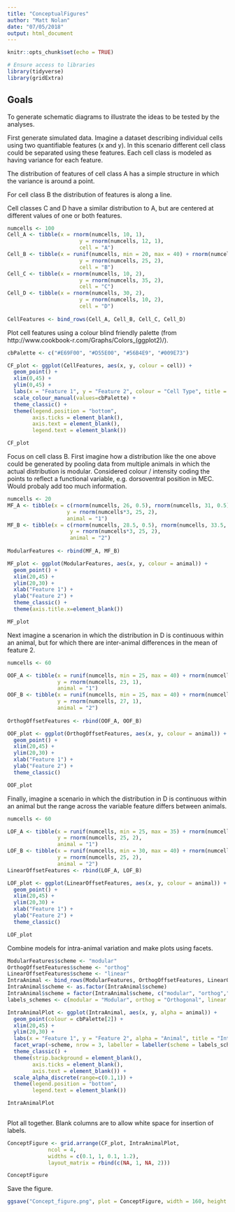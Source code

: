 ```yaml
---
title: "ConceptualFigures"
author: "Matt Nolan"
date: "07/05/2018"
output: html_document
---
```


```r
knitr::opts_chunk$set(echo = TRUE)

# Ensure access to libraries
library(tidyverse)
library(gridExtra)
```

## Goals

To generate schematic diagrams to illustrate the ideas to be tested by the analyses.

First generate simulated data. Imagine a dataset describing individual cells using two quantifiable features (x and y). In this scenario different cell class could be separated using these features. Each cell class is modeled as having variance for each feature.

The distribution of features of cell class A has a simple structure in which the variance is around a point.

For cell class B the distribution of features is along a line.

Cell classes C and D have a similar distribution to A, but are centered at different values of one or both features.
```r
numcells <- 100
Cell_A <- tibble(x = rnorm(numcells, 10, 1),
                       y = rnorm(numcells, 12, 1),
                       cell = "A")
Cell_B <- tibble(x = runif(numcells, min = 20, max = 40) + rnorm(numcells,0,1),
                       y = rnorm(numcells, 25, 2),
                       cell = "B")
Cell_C <- tibble(x = rnorm(numcells, 10, 2),
                       y = rnorm(numcells, 35, 2),
                       cell = "C")
Cell_D <- tibble(x = rnorm(numcells, 30, 2),
                       y = rnorm(numcells, 10, 2),
                       cell = "D")
 
CellFeatures <- bind_rows(Cell_A, Cell_B, Cell_C, Cell_D)
```

Plot cell features using a colour blind friendly palette (from http://www.cookbook-r.com/Graphs/Colors_(ggplot2)/).
```r
cbPalette <- c("#E69F00", "#D55E00", "#56B4E9", "#009E73")

CF_plot <- ggplot(CellFeatures, aes(x, y, colour = cell)) +
  geom_point() +
  xlim(0,45) +
  ylim(0,45) +
  labs(x = "Feature 1", y = "Feature 2", colour = "Cell Type", title = "Global organisation") +
  scale_colour_manual(values=cbPalette) +
  theme_classic() +
  theme(legend.position = "bottom",
        axis.ticks = element_blank(),
        axis.text = element_blank(),
        legend.text = element_blank())

CF_plot
```

Focus on cell class B. First imagine how a distribution like the one above could be generated by pooling data from multiple animals in which the actual distribution is modular. Considered colour / intensity coding the points to reflect a functional variable, e.g. dorsoventral position in MEC. Would probaly add too much information.
```r
numcells <- 20
MF_A <- tibble(x = c(rnorm(numcells, 26, 0.5), rnorm(numcells, 31, 0.5), rnorm(numcells, 36, 0.5)),
                   y = rnorm(numcells*3, 25, 2),
                   animal = "1")
MF_B <- tibble(x = c(rnorm(numcells, 28.5, 0.5), rnorm(numcells, 33.5, 0.5), rnorm(numcells, 38.5, 0.5)),
                    y = rnorm(numcells*3, 25, 2),
                    animal = "2")
                   
ModularFeatures <- rbind(MF_A, MF_B)

MF_plot <- ggplot(ModularFeatures, aes(x, y, colour = animal)) +
  geom_point() +
  xlim(20,45) +
  ylim(20,30) +
  xlab("Feature 1") +
  ylab("Feature 2") +
  theme_classic() +
  theme(axis.title.x=element_blank())

MF_plot
```


Next imagine a scenarion in which the distribution in D is continuous within an animal, but for which there are inter-animal differences in the mean of feature 2.
```r
numcells <- 60

OOF_A <- tibble(x = runif(numcells, min = 25, max = 40) + rnorm(numcells,0,1),
                y = rnorm(numcells, 23, 1),
                animal = "1")
OOF_B <- tibble(x = runif(numcells, min = 25, max = 40) + rnorm(numcells,0,1),
                y = rnorm(numcells, 27, 1),
                animal = "2")
     
OrthogOffsetFeatures <- rbind(OOF_A, OOF_B)

OOF_plot <- ggplot(OrthogOffsetFeatures, aes(x, y, colour = animal)) +
  geom_point() +
  xlim(20,45) +
  ylim(20,30) +
  xlab("Feature 1") +
  ylab("Feature 2") +
  theme_classic()

OOF_plot
```



Finally, imagine a scenario in which the distribution in D is continuous within an animal but the range across the variable feature differs between animals.

```r
numcells <- 60

LOF_A <- tibble(x = runif(numcells, min = 25, max = 35) + rnorm(numcells,0,1),
                y = rnorm(numcells, 25, 2),
                animal = "1")
LOF_B <- tibble(x = runif(numcells, min = 30, max = 40) + rnorm(numcells,0,1),
                y = rnorm(numcells, 25, 2),
                animal = "2")
LinearOffsetFeatures <- rbind(LOF_A, LOF_B)

LOF_plot <- ggplot(LinearOffsetFeatures, aes(x, y, colour = animal)) +
  geom_point() +
  xlim(20,45) +
  ylim(20,30) +
  xlab("Feature 1") +
  ylab("Feature 2") +
  theme_classic()

LOF_plot
```

Combine models for intra-animal variation and make plots using facets.
```r
ModularFeatures$scheme <- "modular"
OrthogOffsetFeatures$scheme <- "orthog"
LinearOffsetFeatures$scheme <- "linear"
IntraAnimal <- bind_rows(ModularFeatures, OrthogOffsetFeatures, LinearOffsetFeatures)
IntraAnimal$scheme <- as.factor(IntraAnimal$scheme)
IntraAnimal$scheme = factor(IntraAnimal$scheme, c("modular", "orthog","linear"))
labels_schemes <- c(modular = "Modular", orthog = "Orthogonal", linear = "Linear")

IntraAnimalPlot <- ggplot(IntraAnimal, aes(x, y, alpha = animal)) +
  geom_point(colour = cbPalette[2]) +
  xlim(20,45) +
  ylim(20,30) +
  labs(x = "Feature 1", y = "Feature 2", alpha = "Animal", title = "Intra-animal organisation") +
  facet_wrap(~scheme, nrow = 3, labeller = labeller(scheme = labels_schemes)) +
  theme_classic() +
  theme(strip.background = element_blank(),
        axis.ticks = element_blank(),
        axis.text = element_blank()) +
  scale_alpha_discrete(range=c(0.1,1)) +
  theme(legend.position = "bottom",
        legend.text = element_blank())

IntraAnimalPlot
  
```



Plot all together. Blank columns are to allow white space for insertion of labels.
```r
ConceptFigure <- grid.arrange(CF_plot, IntraAnimalPlot,
             ncol = 4,
             widths = c(0.1, 1, 0.1, 1.2),
             layout_matrix = rbind(c(NA, 1, NA, 2)))

ConceptFigure
```



Save the figure.
```r
ggsave("Concept_figure.png", plot = ConceptFigure, width = 160, height = 100, units = "mm")
```

